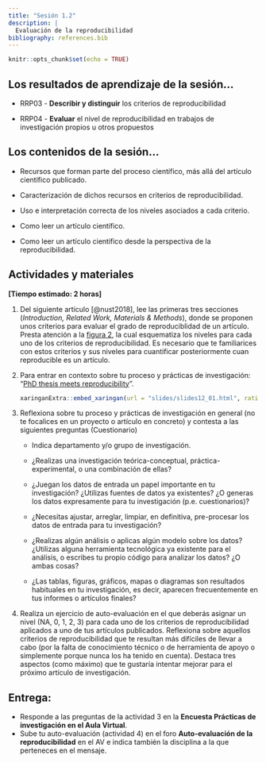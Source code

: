 ```yaml
---
title: "Sesión 1.2"
description: |
  Evaluación de la reproducibilidad
bibliography: references.bib
---
```


```r
knitr::opts_chunk$set(echo = TRUE)
```

## Los resultados de aprendizaje de la sesión...

-   RRP03 - **Describir y distinguir** los criterios de reproducibilidad

-   RRP04 - **Evaluar** el nivel de reproducibilidad en trabajos de investigación propios u otros propuestos

## Los contenidos de la sesión...

-   Recursos que forman parte del proceso científico, más allá del artículo científico publicado.

-   Caracterización de dichos recursos en criterios de reproducibilidad.

-   Uso e interpretación correcta de los niveles asociados a cada criterio.

-   Como leer un artículo científico.

-   Como leer un artículo científico desde la perspectiva de la reproducibilidad.

## Actividades y materiales

**[Tiempo estimado: 2 horas]**

1.  Del siguiente artículo [@nust2018], lee las primeras tres secciones (*Introduction, Related Work, Materials & Methods*), donde se proponen unos criterios para evaluar el grado de reproduciblidad de un artículo. Presta atención a la [figura 2](https://doi.org/10.7717/peerj.5072/fig-2), la cual esquematiza los niveles para cada uno de los criterios de reproducibilidad. Es necesario que te familiarices con estos criterios y sus niveles para cuantificar posteriormente cuan reproducible es un artículo.

2.  Para entrar en contexto sobre tu proceso y prácticas de investigación: "[PhD thesis meets reproducibility](slides/slides12_01.html)".

    ```r
    xaringanExtra::embed_xaringan(url = "slides/slides12_01.html", ratio = "16:9")
    ```

3.  Reflexiona sobre tu proceso y prácticas de investigación en general (no te focalices en un proyecto o artículo en concreto) y contesta a las siguientes preguntas (Cuestionario)

    -   Indica departamento y/o grupo de investigación.

    -   ¿Realizas una investigación teórica-conceptual, práctica-experimental, o una combinación de ellas?

    -   ¿Juegan los datos de entrada un papel importante en tu investigación? ¿Utilizas fuentes de datos ya existentes? ¿O generas los datos expresamente para tu investigación (p.e. cuestionarios)?

    -   ¿Necesitas ajustar, arreglar, limpiar, en definitiva, pre-procesar los datos de entrada para tu investigación?

    -   ¿Realizas algún análisis o aplicas algún modelo sobre los datos? ¿Utilizas alguna herramienta tecnológica ya existente para el análisis, o escribes tu propio código para analizar los datos? ¿O ambas cosas?

    -   ¿Las tablas, figuras, gráficos, mapas o diagramas son resultados habituales en tu investigación, es decir, aparecen frecuentemente en tus informes o artículos finales?

4.  Realiza un ejercicio de auto-evaluación en el que deberás asignar un nivel (NA, 0, 1, 2, 3) para cada uno de los criterios de reproducibilidad aplicados a uno de tus artículos publicados. Reflexiona sobre aquellos criterios de reproducibilidad que te resultan más difíciles de llevar a cabo (por la falta de conocimiento técnico o de herramienta de apoyo o simplemente porque nunca los ha tenido en cuenta). Destaca tres aspectos (como máximo) que te gustaría intentar mejorar para el próximo artículo de investigación.

## **Entrega:**

-   Responde a las preguntas de la actividad 3 en la **Encuesta Prácticas de investigación en el Aula Virtual**.
-   Sube tu auto-evaluación (actividad 4) en el foro **Auto-evaluación de la reproducibilidad** en el AV e indica también la disciplina a la que perteneces en el mensaje.

### 
